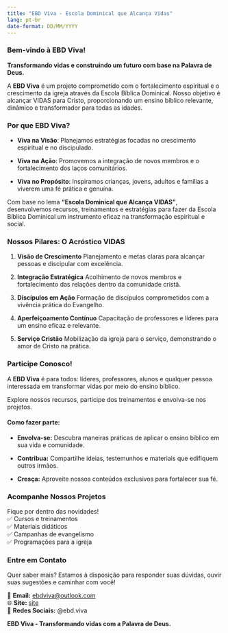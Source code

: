 ```yaml
---
title: "EBD Viva - Escola Dominical que Alcança Vidas"
lang: pt-br
date-format: DD/MM/YYYY
---
```


### **Bem-vindo à EBD Viva!**

**Transformando vidas e construindo um futuro com base na Palavra de Deus.**

A **EBD Viva** é um projeto comprometido com o fortalecimento espiritual e o crescimento da igreja através da Escola Bíblica Dominical. Nosso objetivo é alcançar VIDAS para Cristo, proporcionando um ensino bíblico relevante, dinâmico e transformador para todas as idades.

### **Por que EBD Viva?**

-   **Viva na Visão**: Planejamos estratégias focadas no crescimento espiritual e no discipulado.

-   **Viva na Ação**: Promovemos a integração de novos membros e o fortalecimento dos laços comunitários.

-   **Viva no Propósito**: Inspiramos crianças, jovens, adultos e famílias a viverem uma fé prática e genuína.

Com base no lema **"Escola Dominical que Alcança VIDAS"**, desenvolvemos recursos, treinamentos e estratégias para fazer da Escola Bíblica Dominical um instrumento eficaz na transformação espiritual e social.

### **Nossos Pilares: O Acróstico VIDAS**

1.  **Visão de Crescimento** Planejamento e metas claras para alcançar pessoas e discipular com excelência.

2.  **Integração Estratégica** Acolhimento de novos membros e fortalecimento das relações dentro da comunidade cristã.

3.  **Discípulos em Ação** Formação de discípulos comprometidos com a vivência prática do Evangelho.

4.  **Aperfeiçoamento Contínuo** Capacitação de professores e líderes para um ensino eficaz e relevante.

5.  **Serviço Cristão** Mobilização da igreja para o serviço, demonstrando o amor de Cristo na prática.

### **Participe Conosco!**

A **EBD Viva** é para todos: líderes, professores, alunos e qualquer pessoa interessada em transformar vidas por meio do ensino bíblico.

Explore nossos recursos, participe dos treinamentos e envolva-se nos projetos.

#### **Como fazer parte:**

-   **Envolva-se:** Descubra maneiras práticas de aplicar o ensino bíblico em sua vida e comunidade.

-   **Contribua:** Compartilhe ideias, testemunhos e materiais que edifiquem outros irmãos.

-   **Cresça:** Aproveite nossos conteúdos exclusivos para fortalecer sua fé.

### **Acompanhe Nossos Projetos**

Fique por dentro das novidades!\
✅ Cursos e treinamentos\
✅ Materiais didáticos\
✅ Campanhas de evangelismo\
✅ Programações para a igreja\

### **Entre em Contato**

Quer saber mais? Estamos à disposição para responder suas dúvidas, ouvir suas sugestões e caminhar com você!

📧 **Email:** [ebdviva\@outlook.com](mailto:ebdviva@outlook.com)\
🌐 **Site:** [site](https://ebdviva.github.io/site/)\
📱 **Redes Sociais:** \@ebd.viva

**EBD Viva - Transformando vidas com a Palavra de Deus.**